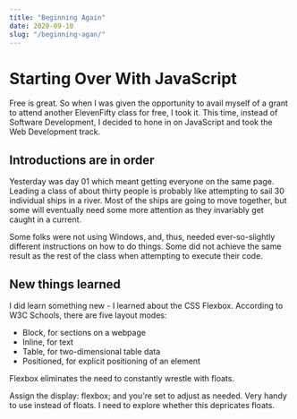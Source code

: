 ```yaml
---
title: "Beginning Again"
date: 2020-09-10
slug: "/beginning-agan/"
---
```


# Starting Over With JavaScript

Free is great. So when I was given the opportunity to avail myself of a grant to attend another ElevenFifty class for free, I took it. This time, instead of Software Development, I decided to hone in on JavaScript and took the Web Development track.

## Introductions are in order
Yesterday was day 01 which meant getting everyone on the same page. Leading a class of about thirty people is probably like attempting to sail 30 individual ships in a river. Most of the ships are going to move together, but some will eventually need some more attention as they invariably get caught in a current.

Some folks were not using Windows, and, thus, needed ever-so-slightly different instructions on how to do things. Some did not achieve the same result as the rest of the class when attempting to execute their code.

## New things learned
I did learn something new - I learned about the CSS Flexbox.
According to W3C Schools, there are five layout modes:
- Block, for sections on a webpage
- Inline, for text
- Table, for two-dimensional table data
- Positioned, for explicit positioning of an element

Flexbox eliminates the need to constantly wrestle with floats.

Assign the display: flexbox; and you're set to adjust as needed. Very handy to use instead of floats. I need to explore whether this depricates floats.